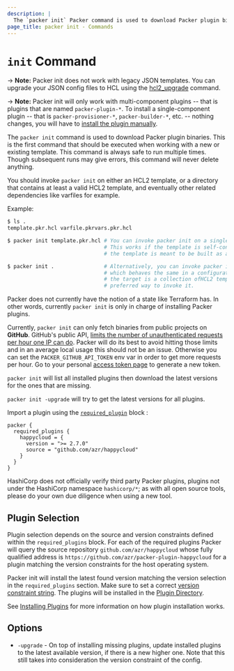 ```yaml
---
description: |
  The `packer init` Packer command is used to download Packer plugin binaries.
page_title: packer init - Commands
---
```


# `init` Command

-> **Note:** Packer init does not work with legacy JSON templates. You can
upgrade your JSON config files to HCL using the [hcl2_upgrade](/packer/docs/commands/hcl2_upgrade) command.

-> **Note:** Packer init will only work with multi-component plugins -- that is
plugins that are named `packer-plugin-*`. To install a single-component plugin --
that is `packer-provisioner-*`, `packer-builder-*`, etc. -- nothing changes, you will
have to [install the plugin manually](/packer/docs/plugins#installing-plugins).

The `packer init` command is used to download Packer plugin binaries. This is
the first command that should be executed when working with a new or existing
template. This command is always safe to run multiple times. Though subsequent
runs may give errors, this command will never delete anything.

You should invoke `packer init` on either an HCL2 template, or a directory that contains
at least a valid HCL2 template, and eventually other related dependencies like varfiles
for example.

Example:

```sh
$ ls .
template.pkr.hcl varfile.pkrvars.pkr.hcl

$ packer init template.pkr.hcl # You can invoke packer init on a single template in this case
                               # This works if the template is self-contained, but may fail if
                               # the template is meant to be built as a bundle of partials.

$ packer init .                # Alternatively, you can invoke packer init on a directory instead,
                               # which behaves the same in a configuration like this one, but if
                               # the target is a collection ofHCL2 templates, this is the
                               # preferred way to invoke it.
```

Packer does not currently have the notion of a state like Terraform has. In other words,
currently `packer init` is only in charge of installing Packer plugins.

Currently, `packer init` can only fetch binaries from public projects on **GitHub**. GitHub's public API, [limits the number of unauthenticated requests
per hour one IP can
do](https://docs.github.com/en/developers/apps/rate-limits-for-github-apps#normal-user-to-server-rate-limits).
Packer will do its best to avoid hitting those limits and in an average local
usage this should not be an issue. Otherwise you can set the
`PACKER_GITHUB_API_TOKEN` env var in order to get more requests per hour. Go to
your personal [access token page](https://github.com/settings/tokens) to
generate a new token.

`packer init` will list all installed plugins then download the latest versions
for the ones that are missing.

`packer init -upgrade` will try to get the latest versions for all plugins.

Import a plugin using the [`required_plugin`](/packer/docs/templates/hcl_templates/blocks/packer#specifying-plugin-requirements)
block :

```hcl
packer {
  required_plugins {
    happycloud = {
      version = ">= 2.7.0"
      source = "github.com/azr/happycloud"
    }
  }
}
```

HashiCorp does not officially verify third party Packer plugins, plugins not under the HashiCorp namespace `hashicorp/*`; as with all open source tools, please do your own due diligence when using a new tool.

## Plugin Selection

Plugin selection depends on the source and version constraints defined within the `required_plugins` block.
For each of the required plugins Packer will query the source repository `github.com/azr/happycloud` whose fully qualified address
is `https://github.com/azr/packer-plugin-happycloud` for a plugin matching the version constraints for the host operating system.

Packer init will install the latest found version matching the version selection
in the `required_plugins` section. Make sure to set a correct [version
constraint
string](/packer/docs/templates/hcl_templates/blocks/packer#version-constraints). The
plugins will be installed in the [Plugin
Directory](/packer/docs/configure#packer-s-plugin-directory).

See [Installing Plugins](/packer/docs/plugins#installing-plugins) for more information on how plugin installation works.

## Options

- `-upgrade` - On top of installing missing plugins, update installed plugins to
  the latest available version, if there is a new higher one. Note that this
  still takes into consideration the version constraint of the config.
